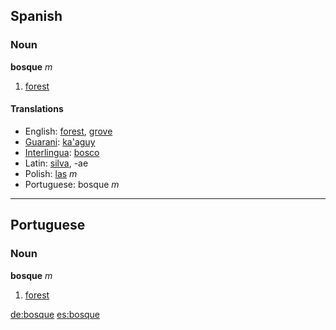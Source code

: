 ==Spanish==
=== Noun ===
'''bosque''' ''m''

# [[forest]]

====Translations====
*English: [[forest]], [[grove]]
*[[Guarani]]: [[ka'aguy]]
*[[Interlingua]]: [[bosco]]
*Latin: [[silva]], -ae
*Polish: [[las]] ''m''
*Portuguese: bosque ''m''

----

==Portuguese==
=== Noun ===
'''bosque''' ''m''

# [[forest]]

[[de:bosque]]
[[es:bosque]]